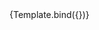 

<Meta title="Components/Table" component={Table} />

<Canvas>
  <Story
    name="Table"
    args={{
      tableHeaders: [
        'header_1',
        'header_2',
        'header_3',
        'header_4',
        'header_5',
      ],
      tableData: [
        {
          header_1: 'Zebra',
          header_2: 'Apple',
          header_3: 'Orange',
          header_4: 'Pear',
          header_5: 'Random',
        },
        {
          header_1: 'New',
          header_2: 'Cell',
          header_3: 'Blah',
          header_4: 'Tiger',
          header_5: 'Monkey',
        },
        {
          header_1: 'Donkey',
          header_2: 'Fish',
          header_3: 'Crab',
          header_4: 'Lion',
          header_5: 'Dog',
        },
      ],
    }}
  >
    {Template.bind({})}
  </Story>
</Canvas>
